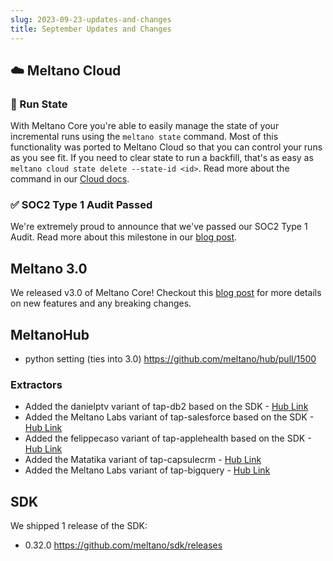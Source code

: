 ```yaml
---
slug: 2023-09-23-updates-and-changes
title: September Updates and Changes
---
```


## ☁️ Meltano Cloud

### 🏃 Run State

With Meltano Core you're able to easily manage the state of your incremental runs using the `meltano state` command. Most of this functionality was ported to Meltano Cloud so that you can control your runs as you see fit. If you need to clear state to run a backfill, that's as easy as `meltano cloud state delete --state-id <id>`. Read more about the command in our [Cloud docs](https://docs.meltano.com/cloud/cloud-cli#state).

### ✅ SOC2 Type 1 Audit Passed

We're extremely proud to announce that we've passed our SOC2 Type 1 Audit. Read more about this milestone in our [blog post](link).

## Meltano 3.0

We released v3.0 of Meltano Core! Checkout this [blog post](https://meltano.com/blog/meltano-3-0/) for more details on new features and any breaking changes.

## MeltanoHub

- python setting (ties into 3.0) https://github.com/meltano/hub/pull/1500

### Extractors

- Added the danielptv variant of tap-db2 based on the SDK - [Hub Link](https://hub.meltano.com/extractors/tap-db2--danielptv/)
- Added the Meltano Labs variant of tap-salesforce based on the SDK - [Hub Link](https://hub.meltano.com/extractors/tap-salesforce)
- Added the felippecaso variant of tap-applehealth based on the SDK - [Hub Link](https://hub.meltano.com/extractors/tap-applehealth)
- Added the Matatika variant of tap-capsulecrm - [Hub Link](https://hub.meltano.com/extractors/tap-capsulecrm)
- Added the Meltano Labs variant of tap-bigquery - [Hub Link](https://hub.meltano.com/extractors/tap-bigquery--meltanolabs/)

## SDK

We shipped 1 release of the SDK:

- 0.32.0 https://github.com/meltano/sdk/releases
